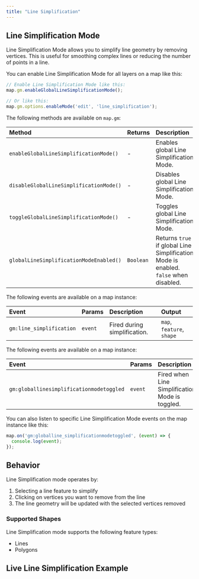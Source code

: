 ```yaml
---
title: "Line Simplification"
---
```


## Line Simplification Mode

Line Simplification Mode allows you to simplify line geometry by removing vertices. This is useful for smoothing complex lines or reducing the number of points in a line.

You can enable Line Simplification Mode for all layers on a map like this:

```js
// Enable Line Simplification Mode like this:
map.gm.enableGlobalLineSimplificationMode();

// Or like this:
map.gm.options.enableMode('edit', 'line_simplification');
```

The following methods are available on `map.gm`:

| Method                                                            | Returns   | Description                   |
|:------------------------------------------------------------------| :-------- | :-----------------------------|
| `enableGlobalLineSimplificationMode()`  | -         | Enables global Line Simplification Mode.                                             |
| `disableGlobalLineSimplificationMode()` | -         | Disables global Line Simplification Mode.                                            |
| `toggleGlobalLineSimplificationMode()`  | -         | Toggles global Line Simplification Mode.                                             |
| `globalLineSimplificationModeEnabled()` | `Boolean` | Returns `true` if global Line Simplification Mode is enabled. `false` when disabled. |

The following events are available on a map instance:

| Event                      | Params | Description                                  | Output                    |
| :------------------------- | :----- | :------------------------------------------- | :-------------------------|
| `gm:line_simplification`   | `event`| Fired during simplification.                 | `map`, `feature`, `shape` |

The following events are available on a map instance:

| Event                                  | Params  | Description                                    | Output                 |
| :------------------------------------- | :------ | :--------------------------------------------- | :--------------------- |
| `gm:globallinesimplificationmodetoggled` | `event`  | Fired when Line Simplification Mode is toggled.  | `enabled`, `map`       |

You can also listen to specific Line Simplification Mode events on the map instance like this:

```js
map.on('gm:globalline_simplificationmodetoggled', (event) => {
  console.log(event);
});
```

## Behavior

Line Simplification mode operates by:
1. Selecting a line feature to simplify
2. Clicking on vertices you want to remove from the line
3. The line geometry will be updated with the selected vertices removed

### Supported Shapes

Line Simplification mode supports the following feature types:
- Lines
- Polygons

## Live Line Simplification Example

<BrowserOnlyGmMap
  gmOptions={editLineSimplificationOptions}
  features={features} />
